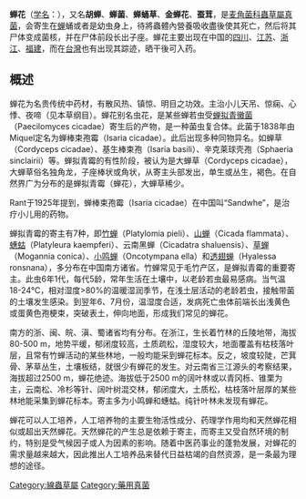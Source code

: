 {{Speciesbox 
| name = 蝉花
| image = 
| image_width = 250px
| image_caption = 
| genus = Cordyceps
| species = sobolifera
| authority = (Hill.) Berk. et Broome
}}
'''蝉花'''（[[学名|学名]]：''{{lang|la|Cordyceps sobolifera}}''），又名'''胡蝉'''、'''蝉菌'''、'''蝉蛹草'''、'''金蝉花'''、'''蚕茸'''，是[[麦角菌科|麦角菌科]][[蟲草屬|蟲草屬]][[真菌|真菌]]，会寄生在[[蝉|蝉]]蛹或者是幼虫身上，待將蟲體內營養吸收盡後使其死亡，然后将其尸体变成菌核，并在尸体前段长出子座。蝉花主要出现在中国的[[四川|四川]]、[[江苏|江苏]]、[[浙江|浙江]]、[[福建|福建]]，而在[[台灣|台灣]]也有出现其踪迹，晒干後可入药。

==概述==
蝉花为名贵传统中药材，有散风热、镇惊、明目之功效。主治小儿天吊、惊痫、心悸、夜啼（见本草纲目）。蝉花别名虫花，是某些蝉若虫受[[蝉拟青黴菌|蝉拟青黴菌]]（Paecilomyces cicadae）寄生后的产物，是一种菌虫复合体。此菌于1838年由Miquel定名为蝉棒束孢霉（Isaria cicadae）。此后出现多种同物异名。如蝉草（Cordyceps cicadae）、基生棒束孢（Isaria basili）、辛克莱球壳孢（Sphaeria sinclairii）等。蝉拟青霉的有性阶段，被认为是大蝉草（Cordyceps cicadae），大蝉草俗名独角龙，子座棒状或角状，从寄主头部发出，单生或丛生，褐色。在自然界广为分布的是蝉拟青霉（蝉花），大蝉草稀少。

Rant于1925年提到，蝉棒束孢霉（Isaria cicadae）在中国叫“Sandwhe”，是治疗小儿用的药物。

蝉拟青霉的寄主有7种，即[[竹蝉|竹蝉]]（Platylomia pieli）、[[山蝉|山蝉]]（Cicada flammata）、[[蟪蛄|蟪蛄]]（Platyleura kaempferi）、云南黑蝉（Cicadatra shaluensis）、[[草蝉|草蝉]]（Mogannia conica）、[[小鸣蝉|小鸣蝉]]（Oncotympana ella）和[[透翅蝉|透翅蝉]]（Hyalessa ronsnana），多分布在中国南方诸省。竹蝉常见于毛竹产区，是蝉拟青霉的重要寄主。此虫6年1代，每代5龄，常年生活在土壤中，以老龄若虫最易感病。当气温18-24℃，相对湿度>80%的温暖湿润季节，在浅土层活动的老龄若虫，接触带菌的土壤发生感染。到翌年6、7月份，温湿度合适，发病死亡虫体前端长出浅黄色或蛋黄色孢梗束，突破表土，伸向地面，形成我们常见的蝉花。

南方的浙、闽、皖、滇、蜀诸省均有分布。在浙江，生长着竹林的丘陵地带，海拔80-500 m，地势平缓，郁闭度较高，土质疏松，湿度较大，地面覆盖有枯枝落叶层，且常有竹蝉活动的某些林地，一般均能采到蝉花标本。反之，坡度较陡，芒萁骨、茅草丛生，土壤板结，就很少有蝉花的发生。对云南省三江源头的考察结果，海拔超过2500 m，蝉花绝迹。海拔低于2500 m的阔叶林或以青冈栎、锥栗为主，云南松、冷杉等针、阔叶树混交林，郁闭度大，土质松，枯枝落叶层厚的某些林地能采集到蝉花标本。寄主多为小鸣蝉和蟪蛄。纯针叶林未发现有蝉花。

蝉花可以人工培养，人工培养物的主要生物活性成分、药理学作用均和天然蝉花相似或超出天然蝉花。天然蝉花的产生总是依赖于寄主，而寄主又受自然环境的制约，特别是受气候因子或人为因素的影响。随着中医药事业的蓬勃发展，对蝉花的需求量越来越大，因此推出人工培养品来替代日益枯竭的自然资源，是一条最为理想的途径。
{{Taxonbar|from=Q11314463}}

[[Category:線蟲草屬|Category:線蟲草屬]]
[[Category:藥用真菌|Category:藥用真菌]]